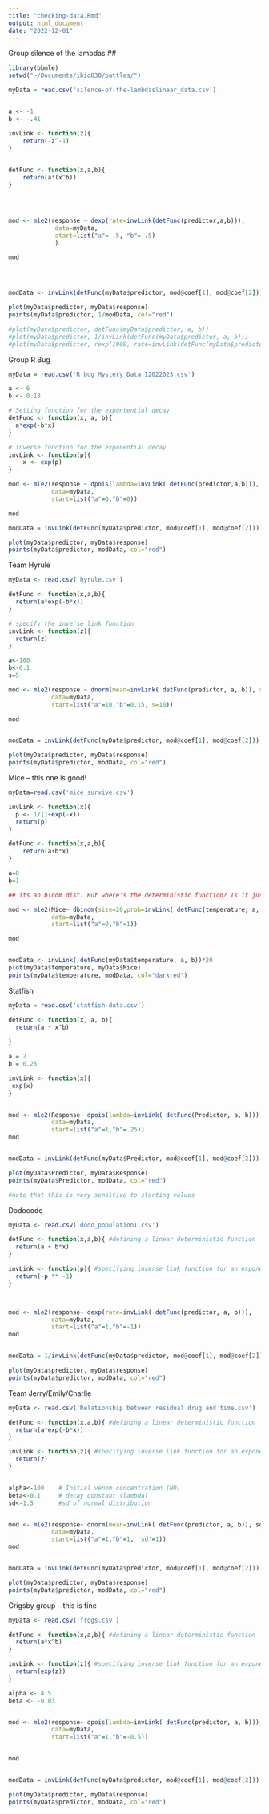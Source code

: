 ```yaml
---
title: "checking-data.Rmd"
output: html_document
date: "2022-12-01"
---
```


Group silence of the lambdas 
##
```r
library(bbmle)
setwd("~/Documents/ibio830/battles/")

myData = read.csv('silence-of-the-lambdaslinear_data.csv')


a <- -1
b <- -.41 

invLink <- function(z){
	return(-z^-1)
}

  
detFunc <- function(x,a,b){
	return(a*(x^b))
}




mod <- mle2(response ~ dexp(rate=invLink(detFunc(predictor,a,b))),
             data=myData,
             start=list("a"=-.5, "b"=-.5)
             )

mod




modData <- invLink(detFunc(myData$predictor, mod@coef[1], mod@coef[2]))

plot(myData$predictor, myData$response)
points(myData$predictor, 1/modData, col="red")

#plot(myData$predictor, detFunc(myData$predictor, a, b))
#plot(myData$predictor, 1/invLink(detFunc(myData$predictor, a, b)))
#plot(myData$predictor, rexp(1000, rate=invLink(detFunc(myData$predictor, a, b))))

```


Group R Bug


```r
myData = read.csv('R bug Mystery Data 12022023.csv')

a <- 6
b <- 0.18

# Setting function for the expontential decay
detFunc <- function(x, a, b){
  a*exp(-b*x)
}

# Inverse function for the exponential decay
invLink <- function(p){
    x <- exp(p)
}

mod <- mle2(response ~ dpois(lambda=invLink( detFunc(predictor,a,b))),
            data=myData,
            start=list("a"=0,"b"=0))

mod

modData = invLink(detFunc(myData$predictor, mod@coef[1], mod@coef[2]))

plot(myData$predictor, myData$response)
points(myData$predictor, modData, col="red")

```

Team Hyrule


```r
myData <- read.csv('hyrule.csv')

detFunc <- function(x,a,b){
  return(a*exp(-b*x))
}

# specify the inverse link function
invLink <- function(z){
  return(z)
}

a<-100
b<-0.1
s=5

mod <- mle2(response ~ dnorm(mean=invLink( detFunc(predictor, a, b)), sd = s),
            data=myData,
            start=list("a"=10,"b"=0.15, s=10))

mod


modData = invLink(detFunc(myData$predictor, mod@coef[1], mod@coef[2]))

plot(myData$predictor, myData$response)
points(myData$predictor, modData, col="red")

```

Mice -- this one is good!

```r

myData=read.csv('mice_survive.csv')

invLink <- function(x){
  p <- 1/(1+exp(-x))
  return(p)
}

detFunc <- function(x,a,b){
	return(a+b*x)
}

a=0
b=1

## its an binom dist. But where's the deterministic function? Is it just linear and a is 0, b is 1?

mod <- mle2(Mice~ dbinom(size=20,prob=invLink( detFunc(temperature, a, b))),
            data=myData,
            start=list("a"=0,"b"=1))

mod


modData <- invLink( detFunc(myData$temperature, a, b))*20
plot(myData$temperature, myData$Mice)
points(myData$temperature, modData, col="darkred")

```

Statfish

```r
myData = read.csv('statfish-data.csv')

detFunc <- function(x, a, b){
  return(a * x^b)
  
}

a = 2
b = 0.25

invLink <- function(x){
 exp(x)
}


mod <- mle2(Response~ dpois(lambda=invLink( detFunc(Predictor, a, b))),
            data=myData,
            start=list("a"=1,"b"=.25))
mod


modData = invLink(detFunc(myData$Predictor, mod@coef[1], mod@coef[2]))

plot(myData$Predictor, myData$Response)
points(myData$Predictor, modData, col="red")

#note that this is very sensitive to starting values
```

Dodocode


```r
myData <- read.csv('dodo_population1.csv')

detFunc <- function(x,a,b){ #defining a linear deterministic function
  return(a + b*x)
}

invLink <- function(p){ #specifying inverse link function for an exponential distribution
  return(-p ** -1)
}



mod <- mle2(response~ dexp(rate=invLink( detFunc(predictor, a, b))),
            data=myData,
            start=list("a"=1,"b"=-1))
mod


modData = 1/invLink(detFunc(myData$predictor, mod@coef[1], mod@coef[2]))

plot(myData$predictor, myData$response)
points(myData$predictor, modData, col="red")

```


Team Jerry/Emily/Charlie

```r

myData <- read.csv('Relationship between residual drug and time.csv')

detFunc <- function(x,a,b){ #defining a linear deterministic function
  return(a*exp(-b*x))
}

invLink <- function(z){ #specifying inverse link function for an exponential distribution
  return(z)
}


alpha<-100    # Initial venom concentration (N0)
beta<-0.1     # decay constant (lambda)
sd<-1.5       #sd of normal distribution


mod <- mle2(response~ dnorm(mean=invLink( detFunc(predictor, a, b)), sd),
            data=myData,
            start=list("a"=1,"b"=1, 'sd'=1))
mod


modData = invLink(detFunc(myData$predictor, mod@coef[1], mod@coef[2]))

plot(myData$predictor, myData$response)
points(myData$predictor, modData, col="red")

```

Grigsby group -- this is fine

```r
myData <- read.csv('frogs.csv')

detFunc <- function(x,a,b){ #defining a linear deterministic function
  return(a*x^b)
}

invLink <- function(z){ #specifying inverse link function for an exponential distribution
  return(exp(z))
}

alpha <- 4.5
beta <- -0.03


mod <- mle2(response~ dpois(lambda=invLink( detFunc(predictor, a, b))),
            data=myData,
            start=list("a"=1,"b"=-0.5))


mod


modData = invLink(detFunc(myData$predictor, mod@coef[1], mod@coef[2]))

plot(myData$predictor, myData$response)
points(myData$predictor, modData, col="red")


```


